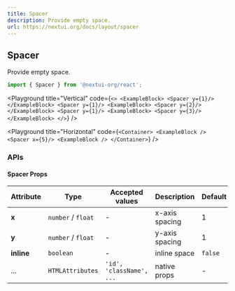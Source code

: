 ```yaml
---
title: Spacer
description: Provide empty space.
url: https://nextui.org/docs/layout/spacer
---
```


## Spacer

Provide empty space.

```jsx
import { Spacer } from '@nextui-org/react';
```

<CarbonAd />

<Spacer y={2} />

<Playground
  title="Vertical"
  code={`
<>
  <ExampleBlock>
    <Spacer y={1}/>
  </ExampleBlock>
  <Spacer y={1}/>
  <ExampleBlock>
    <Spacer y={2}/>
  </ExampleBlock>
  <Spacer y={1}/>
  <ExampleBlock>
    <Spacer y={3}/>
  </ExampleBlock>
</>
`}
/>

<Playground
  title="Horizontal"
  code={`
<Container>
  <ExampleBlock />
  <Spacer x={5}/>
  <ExampleBlock />
</Container>
`}
/>

<Spacer y={3} />

### APIs

<Spacer y={2} />

#### Spacer Props

| Attribute  | Type               | Accepted values          | Description    | Default |
| ---------- | ------------------ | ------------------------ | -------------- | ------- |
| **x**      | `number` / `float` | -                        | x-axis spacing | 1       |
| **y**      | `number` / `float` | -                        | y-axis spacing | 1       |
| **inline** | `boolean`          | -                        | inline space   | `false` |
| ...        | `HTMLAttributes`   | `'id', 'className', ...` | native props   | -       |
